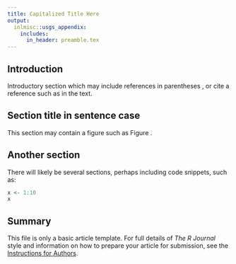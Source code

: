 ```yaml
---
title: Capitalized Title Here
output:
  inlmisc::usgs_appendix:
    includes:
      in_header: preamble.tex
---
```


## Introduction

Introductory section which may include references in parentheses
\citep{R}, or cite a reference such as \citet{R} in the text.

## Section title in sentence case

This section may contain a figure such as Figure \ref{figure:usgs-logo}.

\begin{figure}[htbp]
  \centering
  \includegraphics{usgs-logo}
  \caption{The logo of USGS.}
  \label{figure:rlogo}
\end{figure}

## Another section

There will likely be several sections, perhaps including code snippets, such as:

```r
x <- 1:10
x
```

## Summary

This file is only a basic article template.
For full details of _The R Journal_ style and information on how to prepare your article for submission,
see the [Instructions for Authors](https://journal.r-project.org/share/author-guide.pdf).

\bibliography{usgs}
